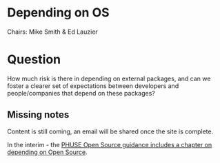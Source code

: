 # Depending on OS

Chairs: Mike Smith & Ed Lauzier

# Question

How much risk is there in depending on external packages, and can we foster a clearer set of expectations between developers and people/companies that depend on these packages?

::: {.callout-warning}

## Missing notes

Content is still coming, an email will be shared once the site is complete.

In the interim - the [PHUSE Open Source guidance includes a chapter on  depending on Open Source](https://phuse-org.github.io/E2E-OS-Guidance/using.html).

:::